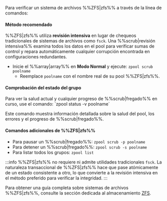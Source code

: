 Para verificar un sistema de archivos %%ZFS|zfs%% a través de la línea de comandos:

<h4>Método recomendado</h4>

%%ZFS|zfs%% utiliza **revisión intensiva** en lugar de chequeos tradicionales de sistemas de archivos como `fsck`. Una %%scrub|revisión intensiva%% examina todos los datos en el pool para verificar sumas de control y repara automáticamente cualquier corrupción encontrada en configuraciones redundantes.

- Inicie el %%array|array%% en **Modo Normal** y ejecute: `zpool scrub poolname`
  - Reemplace `poolname` con el nombre real de su pool %%ZFS|zfs%%.

<h4>Comprobación del estado del grupo</h4>
Para ver la salud actual y cualquier progreso de %%scrub|fregado%% en curso, use el comando: `zpool status -v poolname`

Este comando muestra información detallada sobre la salud del pool, los errores y el progreso de %%scrub|fregado%%.

<h4>Comandos adicionales de %%ZFS|zfs%%</h4>

- Para pausar un %%scrub|fregado%%: `zpool scrub -p poolname`
- Para detener un %%scrub|fregado%%: `zpool scrub -s poolname`
- Para listar todos los grupos: `zpool list`

:::info
%%ZFS|zfs%% no requiere ni admite utilidades tradicionales `fsck`. La naturaleza transaccional de %%ZFS|zfs%% hace que pase atómicamente de un estado consistente a otro, lo que convierte a la revisión intensiva en el método preferido para verificar la integridad.
:::

Para obtener una guía completa sobre sistemas de archivos %%ZFS|zfs%%, consulte la sección dedicada al almacenamiento [ZFS](../../../advanced-configurations/optimize-storage/zfs-storage.mdx).
